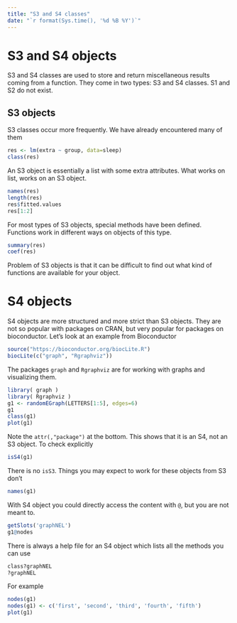 ```yaml
---
title: "S3 and S4 classes"
date: "`r format(Sys.time(), '%d %B %Y')`"
---
```


# S3 and S4 objects

S3 and S4 classes are used to store and return miscellaneous results coming from a function. They come in two types: S3 and S4 classes. S1 and S2 do not exist. 

## S3 objects

S3 classes occur more frequently. We have already encountered many of them

```r
res <- lm(extra ~ group, data=sleep)
class(res)
```

An S3 object is essentially a list with some extra attributes. What works on list, works on an S3 object.

```r
names(res)
length(res)
res$fitted.values
res[1:2]
```

For most types of S3 objects, special methods have been defined. Functions work in different ways on objects of this type.

```r
summary(res)
coef(res)
```

Problem of S3 objects is that it can be difficult to find out what kind of functions are available for your object.

# S4 objects

S4 objects are more structured and more strict than S3 objects. They are not so popular with packages on CRAN, but very popular for packages on bioconductor. Let's look at an example from Bioconductor

```r
source("https://bioconductor.org/biocLite.R")
biocLite(c("graph", "Rgraphviz"))
```

The packages `graph` and `Rgraphviz` are for working with graphs and visualizing them.

```r
library( graph )
library( Rgraphviz )
g1 <- randomEGraph(LETTERS[1:5], edges=6)
g1
class(g1)
plot(g1)
```

Note the `attr(,"package")` at the bottom. This shows that it is an S4, not an S3 object. To check explicitly

```r
isS4(g1)
```

There is no `isS3`. Things you may expect to work for these objects from S3 don't

```r
names(g1)
```

With S4 object you could directly access the content with `@`, but you are not meant to.

```r
getSlots('graphNEL')
g1@nodes
```

There is always a help file for an S4 object which lists all the methods you can use

```r
class?graphNEL
?graphNEL
```

For example

```r
nodes(g1)
nodes(g1) <- c('first', 'second', 'third', 'fourth', 'fifth')
plot(g1)
```






